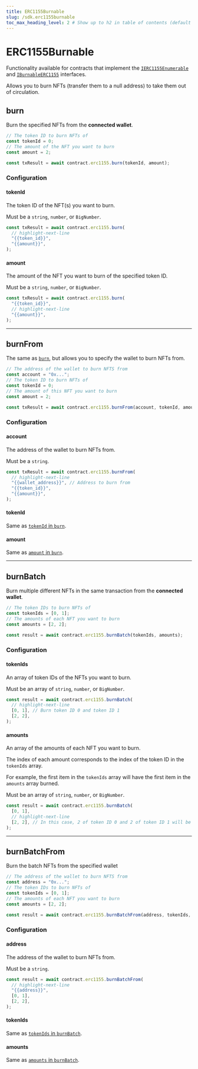 ```yaml
---
title: ERC1155Burnable
slug: /sdk.erc1155burnable
toc_max_heading_level: 2 # Show up to h2 in table of contents (default is up to h3)
---
```


# ERC1155Burnable

Functionality available for contracts that implement the
[`IERC1155Enumerable`](/contracts/IERC1155Enumerable) and
[`IBurnableERC1155`](/contracts/IBurnableERC1155)
interfaces.

Allows you to burn NFTs (transfer them to a null address) to take them out of circulation.

## burn

Burn the specified NFTs from the **connected wallet**.

```javascript
// The token ID to burn NFTs of
const tokenId = 0;
// The amount of the NFT you want to burn
const amount = 2;

const txResult = await contract.erc1155.burn(tokenId, amount);
```

### Configuration

#### tokenId

The token ID of the NFT(s) you want to burn.

Must be a `string`, `number`, or `BigNumber`.

```javascript
const txResult = await contract.erc1155.burn(
  // highlight-next-line
  "{{token_id}}",
  "{{amount}}",
);
```

#### amount

The amount of the NFT you want to burn of the specified token ID.

Must be a `string`, `number`, or `BigNumber`.

```javascript
const txResult = await contract.erc1155.burn(
  "{{token_id}}",
  // highlight-next-line
  "{{amount}}",
);
```

<hr className="divider" />

## burnFrom

The same as [`burn`](#burn), but allows you to specify the wallet to burn NFTs from.

```javascript
// The address of the wallet to burn NFTS from
const account = "0x...";
// The token ID to burn NFTs of
const tokenId = 0;
// The amount of this NFT you want to burn
const amount = 2;

const txResult = await contract.erc1155.burnFrom(account, tokenId, amount);
```

### Configuration

#### account

The address of the wallet to burn NFTs from.

Must be a `string`.

```javascript
const txResult = await contract.erc1155.burnFrom(
  // highlight-next-line
  "{{wallet_address}}", // Address to burn from
  "{{token_id}}",
  "{{amount}}",
);
```

#### tokenId

Same as [`tokenId` in `burn`](#tokenid).

#### amount

Same as [`amount` in `burn`](#amount).

<hr className="divider" />

## burnBatch

Burn multiple different NFTs in the same transaction from the **connected wallet**.

```javascript
// The token IDs to burn NFTs of
const tokenIds = [0, 1];
// The amounts of each NFT you want to burn
const amounts = [2, 2];

const result = await contract.erc1155.burnBatch(tokenIds, amounts);
```

### Configuration

#### tokenIds

An array of token IDs of the NFTs you want to burn.

Must be an array of `string`, `number`, or `BigNumber`.

```javascript
const result = await contract.erc1155.burnBatch(
  // highlight-next-line
  [0, 1], // Burn token ID 0 and token ID 1
  [2, 2],
);
```

#### amounts

An array of the amounts of each NFT you want to burn.

The index of each amount corresponds to the index of the token ID in the `tokenIds` array.

For example, the first item in the `tokenIds` array will have the first item in the `amounts` array burned.

Must be an array of `string`, `number`, or `BigNumber`.

```javascript
const result = await contract.erc1155.burnBatch(
  [0, 1],
  // highlight-next-line
  [2, 2], // In this case, 2 of token ID 0 and 2 of token ID 1 will be burned
);
```

<hr className="divider" />

## burnBatchFrom

Burn the batch NFTs from the specified wallet

```javascript
// The address of the wallet to burn NFTS from
const address = "0x...";
// The token IDs to burn NFTs of
const tokenIds = [0, 1];
// The amounts of each NFT you want to burn
const amounts = [2, 2];

const result = await contract.erc1155.burnBatchFrom(address, tokenIds, amounts);
```

### Configuration

#### address

The address of the wallet to burn NFTs from.

Must be a `string`.

```javascript
const result = await contract.erc1155.burnBatchFrom(
  // highlight-next-line
  "{{address}}",
  [0, 1],
  [2, 2],
);
```

#### tokenIds

Same as [`tokenIds` in `burnBatch`](#tokenids).

#### amounts

Same as [`amounts` in `burnBatch`](#amounts).
